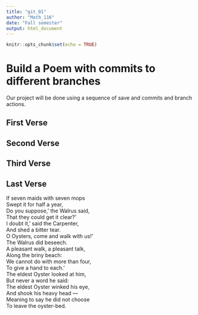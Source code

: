 ```yaml
---
title: "git_01"
author: "Math_116"
date: "Fall semester"
output: html_document
---
```


```r
knitr::opts_chunk$set(echo = TRUE)
```
# Build a Poem with commits to different branches
Our project will be done using a sequence of save and commits and branch actions.
<!-- Do not modify or change any text in "!--" bracketed areas such as this --- these are instructions to
you, if you change any of this the git program will notice it and compromise your git merging strategy !-->

## First Verse 
<!--Put the first five lines of a poem by Lewis Carrol in this section!-->

## Second Verse
<!--Put the first five lines of a poem by Robert Frost here!-->

## Third Verse
<!--Put the first two verses of The Walrus and the Carpenter here!-->

## Last Verse
<!--Put a short poem of your choice 8-20 lines,here!-->
If seven maids with seven mops  
Swept it for half a year,  
Do you suppose,' the Walrus said,  
That they could get it clear?'  
I doubt it,' said the Carpenter,  
And shed a bitter tear.  
O Oysters, come and walk with us!'  
The Walrus did beseech.  
A pleasant walk, a pleasant talk,  
 Along the briny beach:  
We cannot do with more than four,  
To give a hand to each.'  
The eldest Oyster looked at him,  
But never a word he said:  
The eldest Oyster winked his eye,  
And shook his heavy head —  
Meaning to say he did not choose  
To leave the oyster-bed.  
  